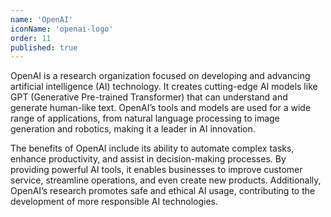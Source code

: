 ```yaml
---
name: 'OpenAI'
iconName: 'openai-logo'
order: 11
published: true
---
```


OpenAI is a research organization focused on developing and advancing artificial intelligence (AI) technology. It creates cutting-edge AI models like GPT (Generative Pre-trained Transformer) that can understand and generate human-like text. OpenAI’s tools and models are used for a wide range of applications, from natural language processing to image generation and robotics, making it a leader in AI innovation.

The benefits of OpenAI include its ability to automate complex tasks, enhance productivity, and assist in decision-making processes. By providing powerful AI tools, it enables businesses to improve customer service, streamline operations, and even create new products. Additionally, OpenAI’s research promotes safe and ethical AI usage, contributing to the development of more responsible AI technologies.
